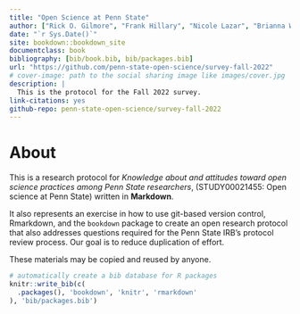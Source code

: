 ```yaml
--- 
title: "Open Science at Penn State"
author: ["Rick O. Gilmore", "Frank Hillary", "Nicole Lazar", "Brianna Wham"]
date: "`r Sys.Date()`"
site: bookdown::bookdown_site
documentclass: book
bibliography: [bib/book.bib, bib/packages.bib]
url: "https://github.com/penn-state-open-science/survey-fall-2022"
# cover-image: path to the social sharing image like images/cover.jpg
description: |
  This is the protocol for the Fall 2022 survey.
link-citations: yes
github-repo: penn-state-open-science/survey-fall-2022
---
```


# About {-}

This is a research protocol for *Knowledge about and attitudes toward open science practices among Penn State researchers*, (STUDY00021455: Open science at Penn State) written in **Markdown**.

It also represents an exercise in how to use git-based version control, Rmarkdown, and the `bookdown` package to create an open research protocol that also addresses questions required for the Penn State IRB's protocol review process. 
Our goal is to reduce duplication of effort.

These materials may be copied and reused by anyone.

```r
# automatically create a bib database for R packages
knitr::write_bib(c(
  .packages(), 'bookdown', 'knitr', 'rmarkdown'
), 'bib/packages.bib')
```
